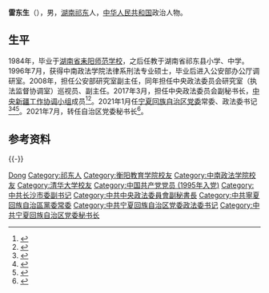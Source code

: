 '''雷东生'''（{{bd|1969年|11月|}}），男，[[湖南|湖南]][[祁东|祁东]]人，[[中华人民共和国|中华人民共和国]]政治人物。

== 生平 ==
1984年，毕业于[[湖南省耒阳师范学校|湖南省耒阳师范学校]]，之后任教于湖南省祁东县小学、中学。1996年7月，获得中南政法学院法律系刑法专业硕士，毕业后进入公安部办公厅调研室。2008年，担任公安部研究室副主任，同年担任中央政法委员会研究室（执法监督协调室）巡视员、副主任。2017年3月，担任中央政法委员会副秘书长，[[中央新疆工作协调小组|中央新疆工作协调小组]]成员<ref>{{Cite web|title=景汉朝、雷东生任中央政法委副秘书长|url=https://www.thepaper.cn/newsDetail_forward_1666309|accessdate=2020-12-17|work=澎湃新闻|archive-date=2020-11-09|archive-url=https://web.archive.org/web/20201109134203/http://www.thepaper.cn/newsDetail_forward_1666309|dead-url=no}}</ref><ref>{{Cite web|title=景汉朝、雷东生任中央政法委副秘书长(图/简历)|url=https://www.guancha.cn/politics/2017_04_19_404457.shtml|accessdate=2020-12-17|work=观察者网}}</ref>。2021年1月任[[宁夏回族自治区党委|宁夏回族自治区党委]]常委、政法委书记<ref>{{cite web |title=雷东生同志任宁夏回族自治区党委常委、政法委书记 |url=http://www.nxnews.net/dz/dzjj/202101/t20210121_7010286.html |website=宁夏新闻网|accessdate=2021-01-21 |date=2021-01-21}}</ref><ref>{{Cite web|title=雷东生任宁夏回族自治区党委常委、政法委书记|url=http://www.xinhuanet.com/politics/2021-01/21/c_1127009703.htm|accessdate=2021-04-30|work=新华网|archive-date=2021-01-24|archive-url=https://web.archive.org/web/20210124184142/http://www.xinhuanet.com/politics/2021-01/21/c_1127009703.htm|dead-url=no}}</ref><ref>{{Cite web|title=中央政法委副秘书长雷东生任宁夏政法委书记|url=http://china.caixin.com/2021-01-21/101653814.html|accessdate=2021-04-30|work=财新网|archive-date=2021-05-01|archive-url=https://web.archive.org/web/20210501134112/https://china.caixin.com/2021-01-21/101653814.html|dead-url=no}}</ref>。2021年7月，转任自治区党委秘书长<ref>{{cite web |title=雷东生任宁夏回族自治区党委秘书长，赖蛟任政法委书记 |url=https://www.thepaper.cn/newsDetail_forward_13616543 |website=澎湃新闻 |accessdate=2021-07-17 |date=2021-07-16 |archive-date=2021-07-17 |archive-url=https://web.archive.org/web/20210717012709/https://www.thepaper.cn/newsDetail_forward_13616543 |dead-url=no }}</ref>。

== 参考资料 ==
{{reflist}}

{{-}}	
{{start box}} 	
{{s-ppo|cpc}}
{{s-before|[[赵永清_(1963年)|赵永清]]}}
{{s-title|[[中国共产党宁夏回族自治区委员会|中国共产党宁夏回族自治区委员会]]秘书长|2021年7月－}}
{{s-inc}}
{{s-before|[[张韵声|张韵声]]}}
{{s-title|[[中国共产党宁夏回族自治区委员会|中国共产党宁夏回族自治区委员会]]政法委员会书记|2021年1月－2021年7月}}
{{s-after|[[赖蛟|赖蛟]]}}
{{end box}}

{{宁夏回族自治区领导人}}

{{Authority control}}
{{DEFAULTSORT:Lei雷}}
[[Category:雷姓|Dong]]
[[Category:祁东人|Category:祁东人]]
[[Category:衡阳教育学院校友|Category:衡阳教育学院校友]]
[[Category:中南政法学院校友|Category:中南政法学院校友]]
[[Category:清华大学校友|Category:清华大学校友]]
[[Category:中国共产党党员_(1995年入党)|Category:中国共产党党员 (1995年入党)]]
[[Category:中共长沙市委副书记|Category:中共长沙市委副书记]]
[[Category:中共中央政法委員會副秘書長|Category:中共中央政法委員會副秘書長]]
[[Category:中共寧夏回族自治區黨委常委|Category:中共寧夏回族自治區黨委常委]]
[[Category:中共宁夏回族自治区党委政法委书记|Category:中共宁夏回族自治区党委政法委书记]]
[[Category:中共宁夏回族自治区党委秘书长|Category:中共宁夏回族自治区党委秘书长]]